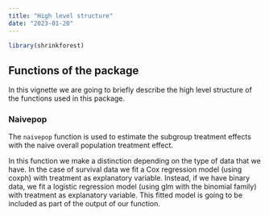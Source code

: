 ```yaml
---
title: "High level structure"
date: "2023-01-20"
---
```

```r
library(shrinkforest)
```

## Functions of the package

In this vignette we are going to briefly describe the high level structure of the functions used in this package.

### Naivepop
The `naivepop` function is used to estimate the subgroup treatment effects with the naive overall population treatment effect. 

In this function we make a distinction depending on the type of data that we have. In the case of survival data we fit a Cox regression model (using coxph) with treatment as explanatory variable. Instead, if we have binary data, we fit a logistic regression model (using glm with the binomial family) with treatment as explanatory variable. This fitted model is going to be included as part of the output of our function.


